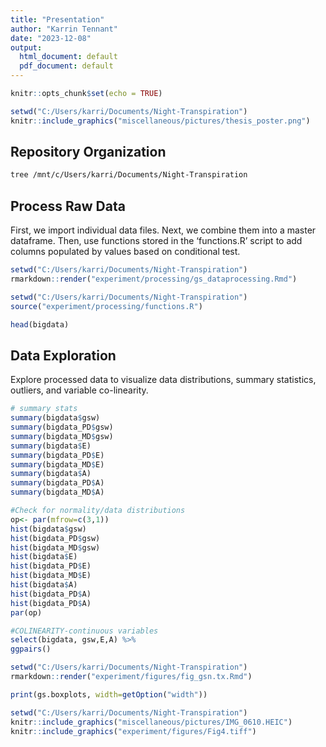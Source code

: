 ```yaml
---
title: "Presentation"
author: "Karrin Tennant"
date: "2023-12-08"
output:
  html_document: default
  pdf_document: default
---
```


```r
knitr::opts_chunk$set(echo = TRUE)
```

```r
setwd("C:/Users/karri/Documents/Night-Transpiration")
knitr::include_graphics("miscellaneous/pictures/thesis_poster.png")
```


## Repository Organization
```bash
tree /mnt/c/Users/karri/Documents/Night-Transpiration
```
## Process Raw Data
First, we import individual data files.
Next, we combine them into a master dataframe.
Then, use functions stored in the 'functions.R' script to add columns populated by values based on conditional test.
```r
setwd("C:/Users/karri/Documents/Night-Transpiration")
rmarkdown::render("experiment/processing/gs_dataprocessing.Rmd")
```

```r
setwd("C:/Users/karri/Documents/Night-Transpiration")
source("experiment/processing/functions.R")
```

```r
head(bigdata)
```

## Data Exploration
Explore processed data to visualize data distributions, summary statistics, outliers, and variable co-linearity.
```r
# summary stats
summary(bigdata$gsw)
summary(bigdata_PD$gsw)
summary(bigdata_MD$gsw)
summary(bigdata$E)
summary(bigdata_PD$E)
summary(bigdata_MD$E)
summary(bigdata$A)
summary(bigdata_PD$A)
summary(bigdata_MD$A)

#Check for normality/data distributions 
op<- par(mfrow=c(3,1))
hist(bigdata$gsw)
hist(bigdata_PD$gsw)
hist(bigdata_MD$gsw)
hist(bigdata$E)
hist(bigdata_PD$E)
hist(bigdata_MD$E)
hist(bigdata$A)
hist(bigdata_PD$A)
hist(bigdata_PD$A)
par(op)

#COLINEARITY-continuous variables
select(bigdata, gsw,E,A) %>%
ggpairs() 
```

```r
setwd("C:/Users/karri/Documents/Night-Transpiration")
rmarkdown::render("experiment/figures/fig_gsn.tx.Rmd")
```

```r
print(gs.boxplots, width=getOption("width"))
```

```r
setwd("C:/Users/karri/Documents/Night-Transpiration")
knitr::include_graphics("miscellaneous/pictures/IMG_0610.HEIC")
knitr::include_graphics("experiment/figures/Fig4.tiff")

```
